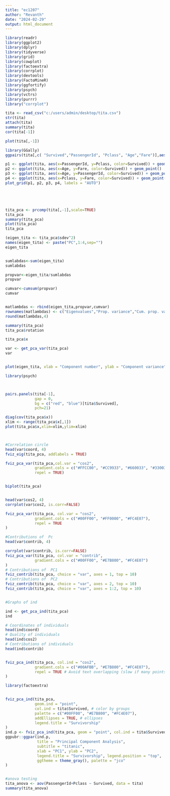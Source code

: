 ---
title: "ec1207"
author: "Revanth"
date: "2024-02-29"
output: html_document
---
```{r}


library(readr)
library(ggplot2)
library(dplyr)
library(tidyverse)
library(grid)
library(cowplot) 
library(factoextra)
library(corrplot)
library(devtools)
library(FactoMineR)
library(ggfortify)
library(psych)
library(vctrs)
library(purrr)
library("corrplot")

tita <- read_csv("c:/users/admin/desktop/tita.csv")
str(tita)
attach(tita)
summary(tita)
cor(tita[-1])

plot(tita[,-1])

library(GGally)
ggpairs(tita[,c( "Survived","PassengerId", "Pclass", "Age","Fare")],aes(color = factor(Survived)))

p1 <- ggplot(tita, aes(x=PassengerId, y=Pclass, color=Survived)) + geom_point()
p2 <- ggplot(tita, aes(x=Age, y=Fare, color=Survived)) + geom_point()
p3 <- ggplot(tita, aes(x=Age, y=PassengerId, color=Survived)) + geom_point()
p4 <- ggplot(tita, aes(x=Pclass, y=Fare, color=Survived)) + geom_point()
plot_grid(p1, p2, p3, p4, labels = "AUTO")





tita_pca <- prcomp(tita[,-1],scale=TRUE)
tita_pca
summary(tita_pca)
plot(tita_pca)
tita_pca

(eigen_tita <- tita_pca$sdev^2)
names(eigen_tita) <- paste("PC",1:4,sep="")
eigen_tita


sumlabdas<-sum(eigen_tita)
sumlabdas

propvar<-eigen_tita/sumlabdas
propvar

cumvar<-cumsum(propvar)
cumvar


matlambdas <- rbind(eigen_tita,propvar,cumvar)
rownames(matlambdas) <- c("Eigenvalues","Prop. variance","Cum. prop. variance")
round(matlambdas,4)

summary(tita_pca)
tita_pca$rotation

tita_pca$x

var <- get_pca_var(tita_pca)
var


plot(eigen_tita, xlab = "Component number", ylab = "Component variance", type = "l", main = "Scree diagram")

library(psych)



pairs.panels(tita[-1],
             gap = 0,
             bg = c("red", "blue")[tita$Survived],
             pch=21)

diag(cov(tita_pca$x))
xlim <- range(tita_pca$x[,1])
plot(tita_pca$x,xlim=xlim,ylim=xlim)



#Correlation circle
head(var$coord, 4)
fviz_eig(tita_pca, addlabels = TRUE)

fviz_pca_var(tita_pca,col.var = "cos2",
             gradient.cols = c("#FFCC00", "#CC9933", "#660033", "#330033"),
             repel = TRUE)


biplot(tita_pca)


head(var$cos2, 4)
corrplot(var$cos2, is.corr=FALSE)

fviz_pca_var(tita_pca, col.var = "cos2",
             gradient.cols = c("#00FF00", "#FF0000", "#FC4E07"), 
             repel = TRUE 
)

#Contributions of  Pc
head(var$contrib, 4)

corrplot(var$contrib, is.corr=FALSE)   
fviz_pca_var(tita_pca, col.var = "contrib",
             gradient.cols = c("#00FF00", "#E7B800", "#FC4E07")
)
# Contributions of  PC1
fviz_contrib(tita_pca, choice = "var", axes = 1, top = 10)
# Contributions of  PC2
fviz_contrib(tita_pca, choice = "var", axes = 2, top = 10)
fviz_contrib(tita_pca, choice = "var", axes = 1:2, top = 10)


#Graphs of ind

ind <- get_pca_ind(tita_pca)
ind

# Coordinates of individuals
head(ind$coord)
# Quality of individuals
head(ind$cos2)
# Contributions of individuals
head(ind$contrib)


fviz_pca_ind(tita_pca, col.ind = "cos2", 
             gradient.cols = c("#00AFBB", "#E7B800", "#FC4E07"),
             repel = TRUE # Avoid text overlapping (slow if many points)
)

library(factoextra)


fviz_pca_ind(tita_pca,
             geom.ind = "point",
             col.ind = tita$Survived, # color by groups
             palette = c("#00FF00", "#E7B800", "#FC4E07"),
             addEllipses = TRUE, # ellipses
             legend.title = "Survivorship"
)
ind.p <- fviz_pca_ind(tita_pca, geom = "point", col.ind = tita$Survived)
ggpubr::ggpar(ind.p,
              title = "Principal Component Analysis",
              subtitle = "titanic",
              xlab = "PC1", ylab = "PC2",
              legend.title = "Survivorship", legend.position = "top",
              ggtheme = theme_gray(), palette = "jco"
)


#anova testing
tita_anova <- aov(PassengerId+Pclass ~ Survived, data = tita)
summary(tita_anova)

```
